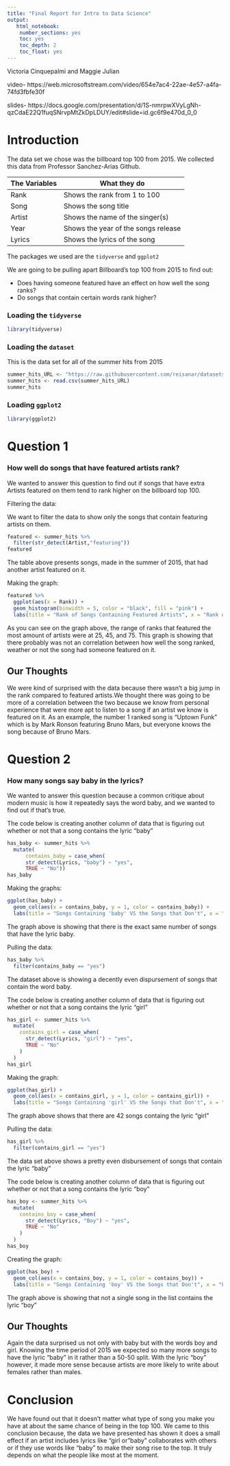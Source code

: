 ```yaml
---
title: "Final Report for Intro to Data Science"
output:
   html_notebook:
    number_sections: yes
    toc: yes
    toc_depth: 2
    toc_float: yes
---
```

Victoria Cinquepalmi and Maggie Julian

video- https://web.microsoftstream.com/video/654e7ac4-22ae-4e57-a4fa-74fd3fbfe30f 

slides- https://docs.google.com/presentation/d/1S-nmrpwXVyLgNh-qzCdaE22Q1fuqSNrvpMtZkDpLDUY/edit#slide=id.gc6f9e470d_0_0 

# Introduction

The data set we chose was the billboard top 100 from 2015. We collected this data from Professor Sanchez-Arias Github. 

|The Variables    | What they do                          |
|-----------------|---------------------------------------|
| Rank            | Shows the rank from 1 to 100          |
| Song            | Shows the song title                  |
| Artist          | Shows the name of the singer(s)       |
| Year            | Shows the year of the songs release   |
| Lyrics          | Shows the lyrics of the song          | 

The packages we used are the `tidyverse` and `ggplot2`

We are going to be pulling apart Billboard's top 100 from 2015 to find out:

- Does having someone featured have an effect on how well the song ranks?
- Do songs that contain certain words rank higher?


### Loading the `tidyverse` 

```r
library(tidyverse)
```


### Loading the `dataset`

This is the data set for all of the summer hits from 2015

```r
summer_hits_URL <- "https://raw.githubusercontent.com/reisanar/datasets/master/BB_top100_2015.csv"
summer_hits <- read.csv(summer_hits_URL)
summer_hits
```



### Loading `ggplot2`

```r
library(ggplot2)
```





# Question 1

### How well do songs that have featured  artists rank?

We wanted to answer this question to find out if songs that have extra Artists featured on them tend to rank higher on the billboard top 100. 

Filtering the data:

We want to filter the data to show only the songs that contain featuring artists on them. 

```r
featured <- summer_hits %>%
  filter(str_detect(Artist,"featuring"))
featured
```
The table above presents songs, made in the summer of 2015, that had another artist featured on it. 


Making the graph:

```r
featured %>% 
  ggplot(aes(x = Rank)) +
  geom_histogram(binwidth = 5, color = "black", fill = "pink") +
  labs(title = "Rank of Songs Containing Featured Artists", x = "Rank of song (out of 100)", y = "Count of Songs")
```

As you can see on the graph above, the range of ranks that featured the most amount of artists were at 25, 45, and 75. This graph is showing that there probably was not an correlation between how well the song ranked, weather or not the song had someone featured on it. 


## Our Thoughts
We were kind of surprised with the data because there wasn't a big jump in the rank compared to featured artists.We thought there was going to be more of a correlation between the two because we know from personal experience that were more apt to listen to a song if an artist we know is featured on it. As an example, the number 1 ranked song is "Uptown Funk" which is by Mark Ronson featuring Bruno Mars, but everyone knows the song because of Bruno Mars.


# Question 2

### How many songs say baby in the lyrics?

We wanted to answer this question because a common critique about modern music is how it repeatedly says the word baby, and we wanted to find out if that's true. 


The code below is creating another column of data that is figuring out whether or not that a song contains the lyric "baby"


```r
has_baby <- summer_hits %>% 
  mutate(
      contains_baby = case_when(
      str_detect(Lyrics, "baby") ~ "yes", 
      TRUE ~ "No"))
has_baby
```


Making the graphs:

```r
ggplot(has_baby) +
  geom_col(aes(x = contains_baby, y = 1, color = contains_baby)) +
  labs(title = "Songs Containing 'baby' VS the Songs that Don't", x = "Lyrics", y = "Number of Songs")
```

The graph above is showing that there is the exact same number of songs that have the lyric baby. 


Pulling the data:

```r
has_baby %>% 
  filter(contains_baby == "yes")
```
The dataset above is showing a decently even dispursement of songs that contain the word baby. 


The code below is creating another column of data that is figuring out whether or not that a song contains the lyric "girl"

```r
has_girl <- summer_hits %>% 
  mutate(
    contains_girl = case_when(
      str_detect(Lyrics, "girl") ~ "yes", 
      TRUE ~ "No"
    )
  ) 
has_girl
```

Making the graph:

```r
ggplot(has_girl) +
  geom_col(aes(x = contains_girl, y = 1, color = contains_girl)) +
  labs(title = "Songs Containing 'girl' VS the Songs that Don't", x = "Lyrics", y = "Number of Songs")
```

The graph above shows that there are 42 songs  containg the lyric "girl"

Pulling the data:

```r
has_girl %>% 
  filter(contains_girl == "yes")
```
The data set above shows a pretty even disbursement of songs that contain the lyric "baby" 



The code below is creating another column of data that is figuring out whether or not that a song contains the lyric "boy"

```r
has_boy <- summer_hits %>% 
  mutate(
    contains_boy = case_when(
      str_detect(Lyrics, "Boy") ~ "yes", 
      TRUE ~ "No"
    )
  ) 
has_boy
```

Creating the graph:

```r
ggplot(has_boy) +
  geom_col(aes(x = contains_boy, y = 1, color = contains_boy)) +
  labs(title = "Songs Containing 'boy' VS the Songs that Don't", x = "Lyrics", y = "Number of Songs")
```
The graph above is showing that not a single song in the list contains the lyric "boy"

## Our Thoughts
Again the data surprised us not only with baby but with the words boy and girl. Knowing the time period of 2015 we expected so many more songs to have the lyric "baby " in it rather than a 50-50 split. With the lyric "boy" however, it made more sense because artists are more likely to write about females rather than males. 



# Conclusion

We have found out that it doesn’t matter what type of song you make you have at about the same chance of being in the top 100. We came to this conclusion because, the data we have presented has shown it does a small effect if an artist includes lyrics like "girl or "baby" collaborates with others or if they use words like “baby” to make their song rise to the top. It truly depends on what the people like most at the moment. 


